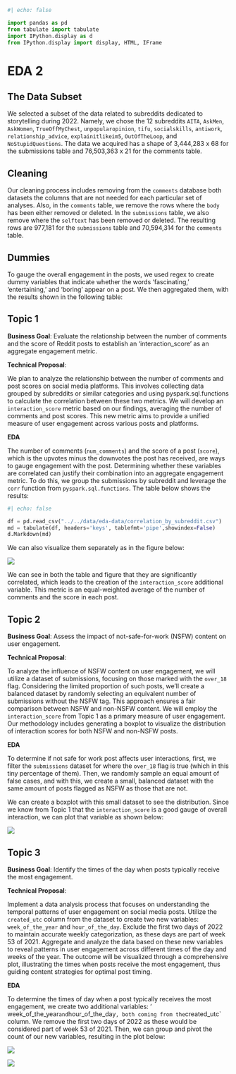```python
#| echo: false

import pandas as pd
from tabulate import tabulate
import IPython.display as d
from IPython.display import display, HTML, IFrame
```

# EDA 2

## The Data Subset

We selected a subset of the data related to subreddits dedicated to storytelling during 2022. Namely, we chose the 12 subreddits `AITA`, `AskMen`, `AskWomen`, `TrueOffMyChest`, `unpopularopinion`, `tifu`, `socialskills`, `antiwork`, `relationship_advice`, `explainitlikeim5`, `OutOfTheLoop`, and `NoStupidQuestions`. The data we acquired has a shape of 3,444,283 x 68 for the submissions table and 76,503,363 x 21 for the comments table.

## Cleaning 

Our cleaning process includes removing from the `comments` database both datasets the columns that are not needed for each particular set of analyses. Also, in the `comments` table, we remove the rows where the `body` has been either removed or deleted. In the `submissions` table, we also remove where the `selftext` has been removed or deleted. The resulting rows are 977,181 for the `submissions` table and 70,594,314 for the `comments` table. 



## Dummies

To gauge the overall engagement in the posts, we used regex to create dummy variables that indicate whether the words 'fascinating,' 'entertaining,' and 'boring' appear on a post. We then aggregated them, with the results shown in the following table:


## Topic 1

**Business Goal**: Evaluate the relationship between the number of comments and the score of Reddit posts to establish an 'interaction_score' as an aggregate engagement metric.

**Technical Proposal**:

We plan to analyze the relationship between the number of comments and post scores on social media platforms. This involves collecting data grouped by subreddits or similar categories and using pyspark.sql.functions to calculate the correlation between these two metrics. We will develop an `interaction_score` metric based on our findings, averaging the number of comments and post scores. This new metric aims to provide a unified measure of user engagement across various posts and platforms.


**EDA**

The number of comments (`num_comments`) and the score of a post (`score`), which is the upvotes minus the downvotes the post has received, are ways to gauge engagement with the post. Determining whether these variables are correlated can justify their combination into an aggregate engagement metric. To do this, we group the submissions by subreddit and leverage the `corr` function from `pyspark.sql.functions`. The table below shows the results:


```python
#| echo: false

df = pd.read_csv("../../data/eda-data/correlation_by_subreddit.csv")
md = tabulate(df, headers='keys', tablefmt='pipe',showindex=False)
d.Markdown(md)

```


We can also visualize them separately as in the figure below:

![](/../../img/eda-plots/mean-comments-vs-mean-score-data.png)


We can see in both the table and figure that they are significantly correlated, which leads to the creation of the `interaction_score` additional variable. This metric is an equal-weighted average of the number of comments and the score in each post.


## Topic 2

**Business Goal**: Assess the impact of not-safe-for-work (NSFW) content on user engagement.

**Technical Proposal**:

To analyze the influence of NSFW content on user engagement, we will utilize a dataset of submissions, focusing on those marked with the `over_18` flag. Considering the limited proportion of such posts, we'll create a balanced dataset by randomly selecting an equivalent number of submissions without the NSFW tag. This approach ensures a fair comparison between NSFW and non-NSFW content. We will employ the `interaction_score` from Topic 1 as a primary measure of user engagement. Our methodology includes generating a boxplot to visualize the distribution of interaction scores for both NSFW and non-NSFW posts. 

**EDA**

To determine if not safe for work post affects user interactions, first, we filter the `submissions` dataset for where the `over_18` flag is true (which in this tiny percentage of them). Then, we randomly sample an equal amount of false cases, and with this, we create a small, balanced dataset with the same amount of posts flagged as NSFW as those that are not. 

We can create a boxplot with this small dataset to see the distribution. Since we know from Topic 1 that the `interaction_score` is a good gauge of overall interaction, we can plot that variable as shown below:

![](../../img/eda-plots/boxplot-comments-and-score-by-over-18-status.png)



## Topic 3

**Business Goal**: Identify the times of the day when posts typically receive the most engagement.

**Technical Proposal**:

Implement a data analysis process that focuses on understanding the temporal patterns of user engagement on social media posts. Utilize the `created_utc` column from the dataset to create two new variables: `week_of_the_year` and `hour_of_the_day`. Exclude the first two days of 2022 to maintain accurate weekly categorization, as these days are part of week 53 of 2021. Aggregate and analyze the data based on these new variables to reveal patterns in user engagement across different times of the day and weeks of the year. The outcome will be visualized through a comprehensive plot, illustrating the times when posts receive the most engagement, thus guiding content strategies for optimal post timing.

**EDA**

To determine the times of day when a post typically receives the most engagement, we create two additional variables: ' week_of_the_year` and `hour_of_the_day`, both coming from the `created_utc` column. We remove the first two days of 2022 as these would be considered part of week 53 of 2021. Then, we can group and pivot the count of our new variables, resulting in the plot below:

![](../../img/eda-plots/average-comments-hour-and-week-data.png)




![](/website-source/website-img/front-image.png)

